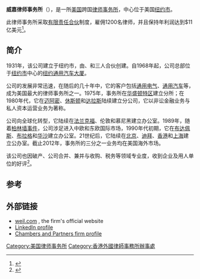 {{Infobox law firm
| name                        = Weil, Gotshal & Manges LLP
| logo                        =
| headquarters                = [[纽约市|纽约市]]
| num_offices                 = 21
| num_attorneys               = 1,200
| num_employees               =   <!-- Total employees, including attorneys and staff -->
| practice_areas              = 国际仲裁、破产、知识产权、金融、投资、兼并与收购
| key_people                  = 
| revenue                     =  $1.185 billion (2011)<ref>{{cite web | author = Staff | date = undated | url = http://www.law.com/jsp/tal/PubArticleTAL.jsp?id=1202514395169 | title = The 2011 Global 100: Most Profits Per Partner | work = [[The_American_Lawyer|The American Lawyer]] | accessdate = January 31, 2012 | archive-date = 2012-04-09 | archive-url = https://web.archive.org/web/20120409125725/http://www.law.com/jsp/tal/PubArticleTAL.jsp?id=1202514395169 | dead-url = no }}</ref>
| profit_per_equity_partner   =   <!-- amount (year) -->
| date_founded                = 1931
| founder                     =
| company_type                =  [[有限责任合伙|有限责任合伙]]
| slogan                      =  
| homepage                    = [http://www.weil.com weil.com]
}}
'''威嘉律师事务所'''（{{lang|en|Weil, Gotshal & Manges}}），是一所[[美国|美国]]跨国[[律师事务所|律师事务所]]，中心位于美国[[纽约市|纽约市]]。

此律师事务所采取[[有限责任合伙|有限责任合伙]]制度，雇佣1200名律师，并且保持年利润达到$11亿美元<ref>{{cite web |author= Staff |url= http://www.law.com/jsp/article.jsp?id=1119875747796 |title= The Am Law 100: The Billion-Dollar Club Expands |publisher= ''[[The_American_Lawyer|The American Lawyer]]'' (via [[Law.com|Law.com]]) |date= July 1, 2005 |accessdate= October 9, 2012 |archive-date= 2007-09-30 |archive-url= https://web.archive.org/web/20070930181319/http://www.law.com/jsp/article.jsp?id=1119875747796 |dead-url= no }}</ref>。

== 简介 ==
1931年，该公司建立于纽约市，由{{link-en|弗兰克·威尔|Frank Weil}}、{{link-en|西尔万·戈查尔|Sylvan Gotshal}}和{{link-en|贺拉斯·麦戈斯|Horace Manges}}三人合伙创建。自1968年起，公司总部位于[[纽约市|纽约市]]中心的[[纽约通用汽车大厦|纽约通用汽车大厦]]。

公司的发展非常迅速，在随后的几十年中，它的客户包括[[通用电气|通用电气]]、[[通用汽车|通用汽车]]等，成为美国最大的律师事务所之一。1975年，事务所在[[华盛顿特区|华盛顿特区]]建立分所；在1980年代，它在[[迈阿密|迈阿密]]、[[休斯顿|休斯顿]]和[[达拉斯|达拉斯]]陆续建立分公司，它以非讼金融业务与私人资本运营业务为著称。

公司向全球化转型，它陆续在[[法兰克福|法兰克福]]、伦敦和慕尼黑建立办公室。1989年，随着[[柏林墙事件|柏林墙事件]]，公司涉足进入中欧和东欧国际市场，1990年代初期，它在[[布达佩斯|布达佩斯]]、[[布拉格|布拉格]]和[[华沙|华沙]]建立办公室。21世纪后，它陆续在[[北京|北京]]、[[迪拜|迪拜]]、[[香港|香港]]和[[上海|上海]]建立公办室。截止2012年，事务所的三分之一业务均在美国海外市场。

该公司也因破产、公司合并、兼并与收购、税务等领域专业度，收到企业及用人单位的好评<ref>{{cite web |author= Staff |url= http://www.chambersandpartners.com/USA/Firms/3667-32533 |title= Weil, Gotshal & Manges LLP |publisher= [[Chambers_and_Partners|Chambers and Partners]] |date= undated |accessdate= October 9, 2012 |archive-url= https://web.archive.org/web/20120314011645/http://www.chambersandpartners.com/USA/Firms/3667-32533 |archive-date= 2012-03-14 |dead-url= yes }}</ref>。

==参考==
{{Reflist|30em}}

==外部链接==
* [http://www.weil.com weil.com] {{Wayback|url=http://www.weil.com/ |date=20210305175535 }}, the firm's official website
* [http://www.linkedin.com/companies/weil-gotshal-and-manges LinkedIn profile] {{Wayback|url=http://www.linkedin.com/companies/weil-gotshal-and-manges |date=20110204204449 }}
* [https://web.archive.org/web/20120314011645/http://www.chambersandpartners.com/USA/Firms/3667-32533 Chambers and Partners firm profile]

{{DEFAULTSORT:Weil, Gotshal and Manges}}

[[Category:美国律师事务所|Category:美国律师事务所]]
[[Category:香港外國律師事務所辦事處|Category:香港外國律師事務所辦事處]]